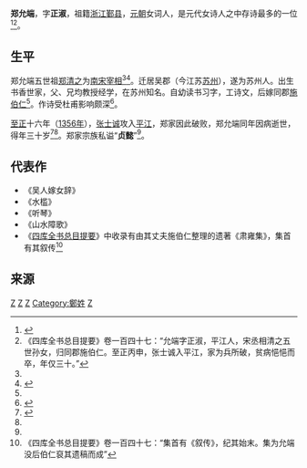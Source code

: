 '''郑允端'''{{BD|1327年||1356年||}}，字'''正淑'''，祖籍[[浙江|浙江]][[鄞县|鄞县]]，[[元朝|元朝]]女词人，是元代女诗人之中存诗最多的一位<ref name="zheng">{{cite journal |author=张艳 |title=《元代女诗人郑允端诗歌创作简论》 |journal=名作欣赏 |volume=下半月 |issue=第05期|year=2011年}}</ref><ref name="skqs1">《四库全书总目提要》卷一百四十七：“允端字正淑，平江人，宋丞相清之五世孙女，归同郡施伯仁。至正丙申，张士诚入平江，家为兵所破，贫病悒悒而卒，年仅三十。”</ref>。

==生平==
郑允端五世祖[[郑清之|郑清之]]为[[南宋|南宋]][[宰相|宰相]]<ref name="zheng"/><ref>{{cite web|url=http://meiri.jguo.cn/mryr/2013/0104/9832.html|title=敢于站出来——郑允端|publisher=家国网|date=2013-05-23|accessdate=2015-05-27|archive-date=2015-05-27|archive-url=https://web.archive.org/web/20150527060407/http://meiri.jguo.cn/mryr/2013/0104/9832.html|dead-url=yes}}</ref>。迁居吴郡（今江苏[[苏州|苏州]]），遂为苏州人。出生书香世家，父、兄均教授经学，在苏州知名。自幼读书习字，工诗文，后嫁同郡[[施伯仁|施伯仁]]<ref name="skqs1"></ref>。作诗受杜甫影响颇深<ref name="zheng2">{{cite journal |author=曾亚兰 |title=《元代学杜女诗人郑允端》 |journal=杜甫研究学刊 |volume=秋季 |issue=第03期|year=1994年}}</ref>。

[[至正|至正]]十六年（[[1356年|1356年]]），[[张士诚|张士诚]]攻入[[平江|平江]]，郑家因此破败，郑允端同年因病逝世，得年三十岁<ref>{{cite web |url=http://www.gg-art.com/dictionary/dcontent_b.php?bookid=34&name=%BEG&columns=2&bookdetailid=64554 |title=鄭允端 |publisher=中國古代名人錄 |access-date=2015-05-27 |archive-date=2017-12-25 |archive-url=https://web.archive.org/web/20171225035624/http://www.gg-art.com/dictionary/dcontent_b.php?bookid=34&name=%BEG&columns=2&bookdetailid=64554 |dead-url=yes }}</ref><ref name="skqs1"></ref>。郑家宗族私谥“'''贞懿'''”<ref name="zheng"/>。

==代表作==
* 《吴人嫁女辞》
* 《水槛》
* 《听琴》
* 《山水障歌》
* 《[[四库全书总目提要|四库全书总目提要]]》中收录有由其丈夫施伯仁整理的遗著《肃雍集》，集首有其叙传<ref name="skqs2">《四库全书总目提要》卷一百四十七：“集首有《叙传》，纪其始末。集为允端没后伯仁裒其遗稿而成”</ref>

==来源==
{{reflist|2}}

[[Category:元朝诗人|Z]]
[[Category:鄞县人|Z]]
[[Category:苏州人|Z]]
[[Category:鄭姓|Category:鄭姓]]
[[Category:元朝女性人物|Z]]